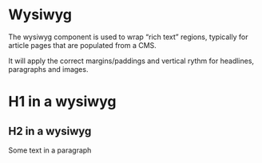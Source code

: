 
<Meta title='Components/Wysiwyg' />

# Wysiwyg

The wysiwyg component is used to wrap “rich text” regions, typically for article pages that are populated from a CMS.

It will apply the correct margins/paddings and vertical rythm for headlines, paragraphs and images.

<Canvas>
    <Story name='Default'>
        <div class="hw-wysiwyg">
            <h1>H1 in a wysiwyg</h1>
            <h2>H2 in a wysiwyg</h2>
            <p>Some text in a paragraph</p>
        </div>
    </Story>
</Canvas>
